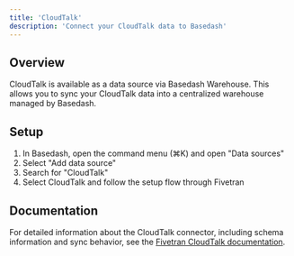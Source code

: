 ```yaml
---
title: 'CloudTalk'
description: 'Connect your CloudTalk data to Basedash'
---
```


## Overview

CloudTalk is available as a data source via Basedash Warehouse. This allows you to sync your CloudTalk data into a centralized warehouse managed by Basedash.

## Setup

1. In Basedash, open the command menu (⌘K) and open "Data sources"
2. Select "Add data source"
3. Search for "CloudTalk"
4. Select CloudTalk and follow the setup flow through Fivetran

## Documentation

For detailed information about the CloudTalk connector, including schema information and sync behavior, see the [Fivetran CloudTalk documentation](https://fivetran.com/docs/connectors/applications/cloudtalk).
